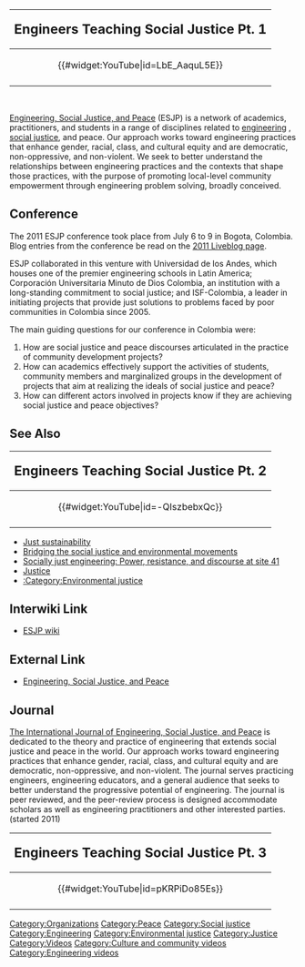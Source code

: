 <!--              **********     RIGHT BOX     **********     -->
{|style="border:1px solid #ffa508; background-color: #D0D0FF; margin-left:.1em; margin-top:2px; -moz-border-radius:10px;" align="right" width="100px"
!<big><big>Engineers Teaching Social Justice Pt. 1</big>
|-
|<center>{{#widget:YouTube|id=LbE_AaquL5E}} </center>
|-
|}
<br>


[http://esjp.org/ Engineering, Social Justice, and Peace] (ESJP) is a network of academics, practitioners, and students in a range of disciplines related to [[engineering]] , [[social justice]], and peace. Our approach works toward engineering practices that enhance gender, racial, class, and cultural equity and are democratic, non-oppressive, and non-violent. We seek to better understand the relationships between engineering practices and the contexts that shape those practices, with the purpose of promoting local-level community empowerment through engineering problem solving, broadly conceived.

==Conference ==

The 2011 ESJP conference took place from July 6 to 9 in Bogota, Colombia. Blog entries from the conference be read on the [http://esjp.org/category/live2011 2011 Liveblog page].

ESJP collaborated in this venture with Universidad de los Andes, which houses one of the premier engineering schools in Latin America; Corporación Universitaria Minuto de Dios Colombia, an institution with a long-standing commitment to social justice; and ISF-Colombia, a leader in initiating projects that provide just solutions to problems faced by poor communities in Colombia since 2005.

The main guiding questions for our conference in Colombia were:
# How are social justice and peace discourses articulated in the practice of community development projects?
# How can academics effectively support the activities of students, community members and marginalized groups in the development of projects that aim at realizing the ideals of social justice and peace?
# How can different actors involved in projects know if they are achieving social justice and peace objectives?

==See Also==
<!--              **********     RIGHT BOX     **********     -->
{|style="border:1px solid #ffa508; background-color: #D0D0FF; margin-left:.1em; margin-top:2px; -moz-border-radius:15px;" align="right" width="100px"
!<big><big>Engineers Teaching Social Justice Pt. 2</big>
|-
|<center>{{#widget:YouTube|id=-QIszbebxQc}} </center>
|-

|}

* [[Just sustainability]]
* [[Bridging the social justice and environmental movements]]
* [[Socially just engineering: Power, resistance, and discourse at site 41]]
* [[:Category:Justice| Justice]]
* [[:Category:Environmental justice]]

==Interwiki Link==
* [http://esjp.wikispaces.com/ ESJP wiki]

==External Link==
*[http://esjp.org/ Engineering, Social Justice, and Peace]

==Journal ==
[http://library.queensu.ca/ojs/index.php/IJESJP The International Journal of Engineering, Social Justice, and Peace] is dedicated to the theory and practice of engineering that extends social justice and peace in the world. Our approach works toward engineering practices that enhance gender, racial, class, and cultural equity and are democratic, non-oppressive, and non-violent. The journal serves practicing engineers, engineering educators, and a general audience that seeks to better understand the progressive potential of engineering. The journal is peer reviewed, and the peer-review process is designed accommodate scholars as well as engineering practitioners and other interested parties. (started 2011)


<!--              **********     RIGHT BOX     **********     -->
{|style="border:1px solid #ffa508; background-color: #D0D0FF; margin-left:.1em; margin-top:2px; -moz-border-radius:15px;" align="right" width="100px"
!<big><big>Engineers Teaching Social Justice Pt. 3</big>
|-
|<center>{{#widget:YouTube|id=pKRPiDo85Es}} </center>
|-

|}


[[Category:Organizations]]
[[Category:Peace]]
[[Category:Social justice]]
[[Category:Engineering]]
[[Category:Environmental justice]]
[[Category:Justice]]
[[Category:Videos]]
[[Category:Culture and community videos]]
[[Category:Engineering videos]]